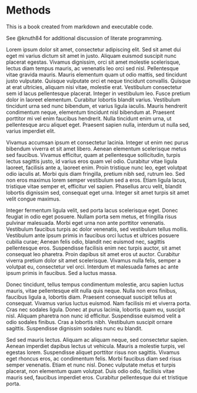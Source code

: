 # Methods

This is a book created from markdown and executable code.

See @knuth84 for additional discussion of literate programming. 



Lorem ipsum dolor sit amet, consectetur adipiscing elit. Sed sit amet dui eget mi varius dictum sit amet in justo. Aliquam euismod suscipit nunc placerat egestas. Vivamus dignissim, orci sit amet molestie scelerisque, lectus diam tempus mauris, ac venenatis leo orci sed nisl. Pellentesque vitae gravida mauris. Mauris elementum quam ut odio mattis, sed tincidunt justo vulputate. Quisque vulputate orci et neque tincidunt convallis. Quisque at erat ultricies, aliquam nisi vitae, molestie erat. Vestibulum consectetur sem id lacus pellentesque placerat. Integer in vestibulum leo. Fusce pretium dolor in laoreet elementum. Curabitur lobortis blandit varius. Vestibulum tincidunt urna sed nunc bibendum, et varius ligula iaculis. Mauris hendrerit condimentum neque, elementum tincidunt nisl bibendum at. Praesent porttitor mi vel enim faucibus hendrerit. Nulla tincidunt enim urna, ut pellentesque arcu aliquet eget. Praesent sapien nulla, interdum ut nulla sed, varius imperdiet elit.

Vivamus accumsan ipsum et consectetur lacinia. Integer ut enim nec purus bibendum viverra et sit amet libero. Aenean elementum scelerisque metus sed faucibus. Vivamus efficitur, quam at pellentesque sollicitudin, turpis lectus sagittis justo, id varius eros quam vel odio. Curabitur vitae ligula laoreet, facilisis ante a, laoreet enim. Proin tristique nunc leo, eget volutpat odio iaculis at. Morbi quis diam fringilla, pretium nibh sed, rutrum leo. Sed non eros maximus lorem semper vestibulum sed a eros. Etiam ligula lacus, tristique vitae semper et, efficitur vel sapien. Phasellus arcu velit, blandit lobortis dignissim sed, consequat eget urna. Integer sit amet turpis sit amet velit congue maximus.

Integer fermentum ligula velit, sed porta lacus scelerisque eget. Donec feugiat in odio eget posuere. Nullam porta sem metus, et fringilla risus pulvinar malesuada. Morbi eget urna non ante porttitor venenatis. Vestibulum faucibus turpis ac dolor venenatis, sed vestibulum tellus mollis. Vestibulum ante ipsum primis in faucibus orci luctus et ultrices posuere cubilia curae; Aenean felis odio, blandit nec euismod nec, sagittis pellentesque eros. Suspendisse facilisis enim nec turpis auctor, sit amet consequat leo pharetra. Proin dapibus sit amet eros ut auctor. Curabitur viverra pretium dolor sit amet scelerisque. Vivamus nulla felis, semper a volutpat eu, consectetur vel orci. Interdum et malesuada fames ac ante ipsum primis in faucibus. Sed a luctus massa.

Donec tincidunt, tellus tempus condimentum molestie, arcu sapien luctus mauris, vitae pellentesque elit nulla quis neque. Nulla non eros finibus, faucibus ligula a, lobortis diam. Praesent consequat suscipit tellus at consequat. Vivamus varius luctus euismod. Nam facilisis mi et viverra porta. Cras nec sodales ligula. Donec at purus lacinia, lobortis quam eu, suscipit nisl. Aliquam pharetra non nunc id efficitur. Suspendisse euismod velit a odio sodales finibus. Cras a lobortis nibh. Vestibulum suscipit ornare sagittis. Suspendisse dignissim sodales nunc eu blandit.

Sed sed mauris lectus. Aliquam ac aliquam neque, sed consectetur sapien. Aenean imperdiet dapibus lectus ut vehicula. Mauris a molestie turpis, vel egestas lorem. Suspendisse aliquet porttitor risus non sagittis. Vivamus eget rhoncus eros, ac condimentum felis. Morbi faucibus diam sed risus semper venenatis. Etiam et nunc nisl. Donec vulputate metus et turpis placerat, non elementum quam volutpat. Duis odio odio, facilisis vitae mauris sed, faucibus imperdiet eros. Curabitur pellentesque dui et tristique porta. 
